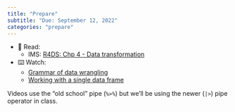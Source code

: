 ```yaml
---
title: "Prepare"
subtitle: "Due: September 12, 2022"
categories: "prepare"
---
```


-   📖 Read:
    -   IMS: [R4DS: Chp 4 - Data transformation](https://r4ds.hadley.nz/data-transform.html)
-   ⌨️ Watch:
    -   [Grammar of data wrangling](https://www.youtube.com/watch?v=ZCaYBES_VEk)
    -   [Working with a single data frame](https://www.youtube.com/watch?v=0229Uq2hkJo)

::: callout-note
Videos use the "old school" pipe (`%>%`) but we'll be using the newer (`|>`) pipe operator in class.
:::
